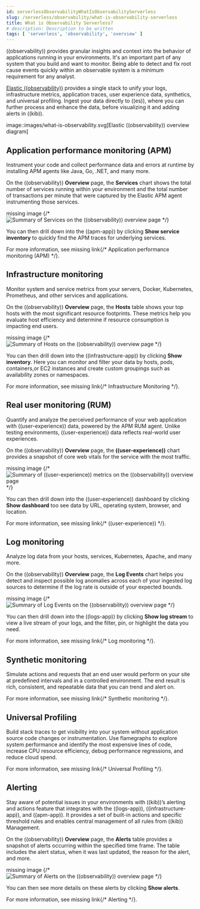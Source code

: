 ```yaml
---
id: serverlessObservabilityWhatIsObservabilityServerless
slug: /serverless/observability/what-is-observability-serverless
title: What is Observability Serverless?
# description: Description to be written
tags: [ 'serverless', 'observability', 'overview' ]
---
```



<Snippet />

<div id="observability-introduction"></div>

((observability)) provides granular insights and context into the behavior of applications running in your environments.
It's an important part of any system that you build and want to monitor.
Being able to detect and fix root cause events quickly within an observable system is a minimum requirement for any analyst.

[Elastic ((observability))](https://www.elastic.co/observability) provides a
single stack to unify your logs, infrastructure metrics, application traces, user experience data, synthetics, and universal profiling.
Ingest your data directly to ((es)), where you can further process and enhance the data,
before visualizing it and adding alerts in ((kib)).

image::images/what-is-observability.svg[Elastic ((observability)) overview diagram]

<div id="apm-overview"></div>

## Application performance monitoring (APM)

Instrument your code and collect performance data and errors at runtime by installing APM agents
like Java, Go, .NET, and many more.

On the ((observability)) **Overview** page, the **Services** chart shows the total number of services running within your environment and the total number of transactions per minute that were captured by the Elastic APM
agent instrumenting those services.

<DocBadge><DocIcon size="s" type="image" title="missing image"/> missing image</DocBadge>
{/* ![Summary of Services on the ((observability)) overview page](images/observability-introduction/-observability-apm.png) */}

You can then drill down into the ((apm-app)) by clicking **Show service inventory** to quickly find the APM traces for underlying services.

For more information, see <DocBadge><DocIcon size="s" type="unlink" title="missing link"/> missing link</DocBadge>{/*  <DocLink id="enObservabilityApm">Application performance monitoring (APM)</DocLink> */}.

<div id="metrics-overview"></div>

## Infrastructure monitoring

Monitor system and service metrics from your servers, Docker, Kubernetes, Prometheus, and other
services and applications.

On the ((observability)) **Overview** page, the **Hosts** table shows your top hosts with the most significant resource footprints. These metrics help you evaluate host efficiency and determine if resource consumption is impacting end users.

<DocBadge><DocIcon size="s" type="image" title="missing image"/> missing image</DocBadge>
{/* ![Summary of Hosts on the ((observability)) overview page](images/observability-introduction/-observability-metrics-summary.png) */}

You can then drill down into the ((infrastructure-app)) by clicking **Show inventory**. Here you can monitor and filter your data by hosts, pods, containers,or EC2 instances and create custom groupings such as availability zones or namespaces.

For more information, see <DocBadge><DocIcon size="s" type="unlink" title="missing link"/> missing link</DocBadge>{/*  <DocLink id="enObservabilityAnalyzeMetrics">Infrastructure Monitoring</DocLink> */}.

<div id="user-experience-overview"></div>

## Real user monitoring (RUM)

Quantify and analyze the perceived performance of your web application with ((user-experience)) data, powered by the APM RUM agent. Unlike testing environments, ((user-experience)) data reflects real-world user experiences.

On the ((observability)) **Overview** page, the **((user-experience))** chart provides a snapshot of core web vitals for the service with the most traffic.

<DocBadge><DocIcon size="s" type="image" title="missing image"/> missing image</DocBadge>
{/* ![Summary of ((user-experience)) metrics on the ((observability)) overview page](images/observability-introduction/-observability-obs-overview-ue.png) */}

You can then drill down into the ((user-experience)) dashboard by clicking **Show dashboard** too see data by URL, operating system, browser, and location.

For more information, see <DocBadge><DocIcon size="s" type="unlink" title="missing link"/> missing link</DocBadge>{/*  <DocLink id="enObservabilityUserExperience">((user-experience))</DocLink> */}.

<div id="logs-overview"></div>

## Log monitoring

Analyze log data from your hosts, services, Kubernetes, Apache, and many more.

On the ((observability)) **Overview** page, the **Log Events** chart helps you detect and inspect possible log anomalies across each of your ingested log sources to determine if the log rate is outside of your expected bounds.

<DocBadge><DocIcon size="s" type="image" title="missing image"/> missing image</DocBadge>
{/* ![Summary of Log Events on the ((observability)) overview page](images/observability-introduction/-observability-log-rate.png) */}

You can then drill down into the ((logs-app)) by clicking **Show log stream** to view a live stream of your logs, and the filter, pin, or highlight the data you need.

For more information, see <DocBadge><DocIcon size="s" type="unlink" title="missing link"/> missing link</DocBadge>{/*  <DocLink id="enObservabilityMonitorLogs">Log monitoring</DocLink> */}.

<div id="synthetic-monitoring-overview"></div>

## Synthetic monitoring

Simulate actions and requests that an end user would perform on your site at predefined intervals and in a controlled environment.
The end result is rich, consistent, and repeatable data that you can trend and alert on.

For more information, see <DocBadge><DocIcon size="s" type="unlink" title="missing link"/> missing link</DocBadge>{/*  <DocLink id="enObservabilityMonitorUptimeSynthetics">Synthetic monitoring</DocLink> */}.

<div id="universal-profiling-overview"></div>

## Universal Profiling
<DocBadge template="beta" />  Build stack traces to get visibility into your system without application source code changes or instrumentation. Use flamegraphs to explore system performance and identify the most expensive lines of code, increase CPU resource efficiency, debug performance regressions, and reduce cloud spend.

For more information, see <DocBadge><DocIcon size="s" type="unlink" title="missing link"/> missing link</DocBadge>{/*  <DocLink id="enObservabilityUniversalProfiling">Universal Profiling</DocLink> */}.

<div id="alerts-overview"></div>

## Alerting

Stay aware of potential issues in your environments with ((kib))’s alerting
and actions feature that integrates with the ((logs-app)), ((infrastructure-app)), and
((apm-app)). It provides a set of built-in actions and specific threshold rules
 and enables central management of all rules from ((kib)) Management.

On the ((observability)) **Overview** page, the **Alerts** table provides a snapshot of alerts occurring within the specified time frame. The table includes the alert status, when it was last updated, the reason for the alert, and more.

<DocBadge><DocIcon size="s" type="image" title="missing image"/> missing image</DocBadge>
{/* ![Summary of Alerts on the ((observability)) overview page](images/observability-introduction/-observability-alerts-overview.png) */}

You can then see more details on these alerts by clicking **Show alerts**.

For more information, see <DocBadge><DocIcon size="s" type="unlink" title="missing link"/> missing link</DocBadge>{/*  <DocLink id="enObservabilityCreateAlerts">Alerting</DocLink> */}.